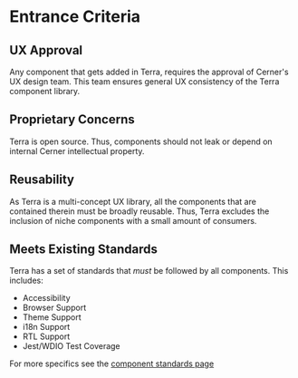 # Entrance Criteria

## UX Approval

Any component that gets added in Terra, requires the approval of Cerner's UX design team. This team ensures general UX consistency of the Terra component library.

## Proprietary Concerns

Terra is open source. Thus, components should not leak or depend on internal Cerner intellectual property.

## Reusability

As Terra is a multi-concept UX library, all the components that are contained therein must be broadly reusable. Thus, Terra excludes the inclusion of niche components with a small amount of consumers.

## Meets Existing Standards

Terra has a set of standards that *must* be followed by all components.  This includes:

* Accessibility
* Browser Support
* Theme Support
* i18n Support
* RTL Support
* Jest/WDIO Test Coverage

For more specifics see the [component standards page](/contributing/terra-ui/component-standards)
